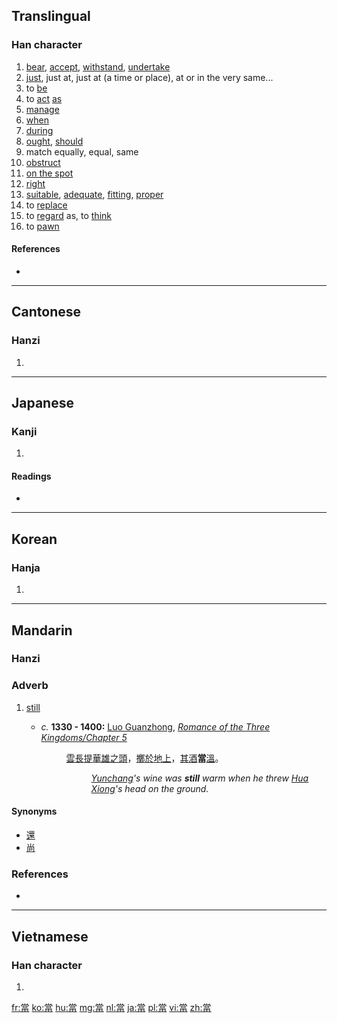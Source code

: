 {{also|当}}
==Translingual==

===Han character===
{{Han char|rn=102|rad=田|as=08|sn=13|four=9060<sub>6</sub>|canj=火月口田 (FBRW)}}
# [[bear]], [[accept]], [[withstand]], [[undertake]]
# [[just]], just at, just at (a time or place), at or in the very same...
# to [[be]]
# to [[act]] [[as]]
# [[manage]]
# [[when]]
# [[during]]
# [[ought]], [[should]]
# match equally, equal, same
# [[obstruct]]
# [[on the spot]]
# [[right]]
# [[suitable]], [[adequate]], [[fitting]], [[proper]]
# to [[replace]]
# to [[regard]] as, to [[think]]
# to [[pawn]]



====References====
* {{Han ref|kx=0764.180|dkj=21890|dj=1175.090|hdz=42546.060|uh=7576|ud=30070|bh=B7ED|bd=47085}}

----

==Cantonese==

===Hanzi===
{{yue-hanzi|jyut=|y=dong1|sim=当}}

# {{defn|lang=yue|sort=田08}}

----

==Japanese==

===Kanji===
{{ja-kanji|grade=|rs=田08}}

# {{defn|lang=ja|sort=田08}}

====Readings====
* {{ja-readings|on=[[とう]] (tō)|kun=[[あたる]] (ataru)}}

----

==Korean==

===Hanja===
{{ko-hanja|hangeul=당|eumhun=|rv=dang|mr=tang|y=tang}}

# {{defn|lang=ko|sort=田08}}

----

==Mandarin==

===Hanzi===
{{cmn-hanzi|sim=当|pin=[[dāng]] ([[dang1]])|wg=tang<sup>1</sup>}}

===Adverb===
{{cmn-adv|t|pin=dāng|pint=dang1|tra=當|sim=当|rs=田08}}

# {{archaic|lang=cmn|sc=Hant|sort=田08}} [[still]]
#* ''c.'' '''1330 - 1400:''' [[w:Luo Guanzhong|Luo Guanzhong]], ''[[s:Romance of the Three Kingdoms/Chapter 5#23|Romance of the Three Kingdoms/Chapter 5]]''
#*: [[雲長]][[提]][[華雄]][[之]][[頭]]，[[擲]][[於]][[地上]]，[[其]][[酒]]'''當'''[[溫]]。
#*:: ''[[w:Guan Yu|Yunchang]]'s wine was '''still''' warm when he threw [[w:Hua Xiong|Hua Xiong]]'s head on the ground.''

====Synonyms====
* [[還]]
* [[尚]]

===References===
* {{reference-book | last =  | first =  | authorlink =  | coauthors =  | year = 2007 | title = [[w:Hanyu Da Cidian|Hanyu Da Cidian 3.0]] | language = Mandarin | publisher = [[w:Commercial Press|Commercial Press]] | location = [[Hong Kong]] | id = ISBN 9789620702778}}

----

==Vietnamese==

===Han character===
{{vi-hantu|[[đương]], [[đáng]], [[đang]], [[đấng]]|rs=田08}}

# {{defn|lang=vi|sort=田08}}

[[fr:當]]
[[ko:當]]
[[hu:當]]
[[mg:當]]
[[nl:當]]
[[ja:當]]
[[pl:當]]
[[vi:當]]
[[zh:當]]